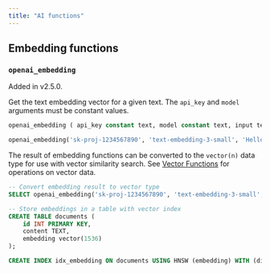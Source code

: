 ```yaml
---
title: "AI functions"
---
```


## Embedding functions

### `openai_embedding`
<Note>
Added in v2.5.0.
</Note>

Get the text embedding vector for a given text. The `api_key` and `model` arguments must be constant values.

```sql Syntax
openai_embedding ( api_key constant text, model constant text, input text ) → real[]
```

```sql Example
openai_embedding('sk-proj-1234567890', 'text-embedding-3-small', 'Hello, world!') -> {0.0001, 0.0002, 0.0003, ...}
```

The result of embedding functions can be converted to the `vector(n)` data type for use with vector similarity search. See [Vector Functions](/sql/functions/vector) for operations on vector data.

```sql Example with vectors
-- Convert embedding result to vector type
SELECT openai_embedding('sk-proj-1234567890', 'text-embedding-3-small', 'Hello, world!')::vector(1536);

-- Store embeddings in a table with vector index
CREATE TABLE documents (
    id INT PRIMARY KEY,
    content TEXT,
    embedding vector(1536)
);

CREATE INDEX idx_embedding ON documents USING HNSW (embedding) WITH (distance_type = 'cosine');
```
